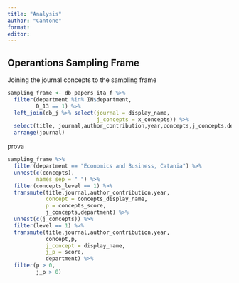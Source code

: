 ```yaml
---
title: "Analysis"
author: "Cantone"
format:
editor:
---
```


## Operantions Sampling Frame

Joining the journal concepts to the sampling frame

```r
sampling_frame <- db_papers_ita_f %>%
  filter(department %in% IN$department,
         D_13 == 1) %>%
  left_join(db_j %>% select(journal = display_name,
                            j_concepts = x_concepts)) %>%
  select(title, journal,author_contribution,year,concepts,j_concepts,department) %>%
  arrange(journal)
```

prova

```r
sampling_frame %>%
  filter(department == "Economics and Business, Catania") %>%
  unnest(c(concepts),
         names_sep = "_") %>%
  filter(concepts_level == 1) %>%
  transmute(title,journal,author_contribution,year,
            concept = concepts_display_name,
            p = concepts_score,
            j_concepts,department) %>%
  unnest(c(j_concepts)) %>%
  filter(level == 1) %>%
  transmute(title,journal,author_contribution,year,
            concept,p,
            j_concept = display_name,
            j_p = score,
            department) %>%
  filter(p > 0,
         j_p > 0)
```
